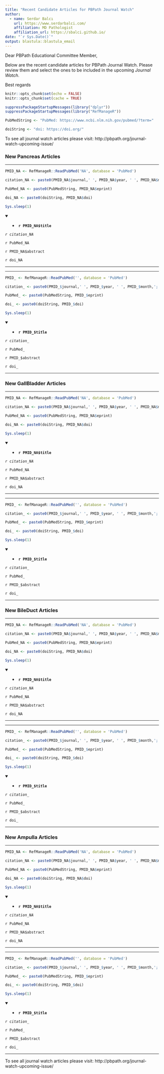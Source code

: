 ```yaml
---
title: "Recent Candidate Articles for PBPath Journal Watch"
author:
  - name: Serdar Balcı 
    url: https://www.serdarbalci.com/
    affiliation: MD Pathologist
    affiliation_url: https://sbalci.github.io/
date: "`r Sys.Date()`"
output: blastula::blastula_email 
--- 
```


Dear PBPath Educational Committee Member,

Below are the recent candidate articles for PBPath Journal Watch. Please review them and select the ones to be included in the upcoming *Journal Watch*. 


Best regards


```r
knitr::opts_chunk$set(echo = FALSE)
knitr::opts_chunk$set(cache = TRUE)
```

```r
suppressPackageStartupMessages(library("dplyr"))
suppressPackageStartupMessages(library("RefManageR"))
```


```r
PubMedString <- "PubMed: https://www.ncbi.nlm.nih.gov/pubmed/?term="

doiString <- "doi: https://doi.org/"

```




To see all journal watch articles please visit: http://pbpath.org/journal-watch-upcoming-issue/


### New Pancreas Articles




---

```r

PMID_NA <- RefManageR::ReadPubMed('NA', database = 'PubMed')

citation_NA <- paste0(PMID_NA$journal,' ', PMID_NA$year, ' ', PMID_NA$month,';', PMID_NA$volume,'(', PMID_NA$number,'):', PMID_NA$pages)

PubMed_NA <- paste0(PubMedString, PMID_NA$eprint)

doi_NA <- paste0(doiString, PMID_NA$doi)

Sys.sleep(1)

```

<details open> <summary>
- **`r PMID_NA$title`**
</summary> 

*`r citation_NA`*

`r PubMed_NA`

`r PMID_NA$abstract`

`r doi_NA`

</details>

---




---

```r

PMID_ <- RefManageR::ReadPubMed('', database = 'PubMed')

citation_ <- paste0(PMID_$journal,' ', PMID_$year, ' ', PMID_$month,';', PMID_$volume,'(', PMID_$number,'):', PMID_$pages)

PubMed_ <- paste0(PubMedString, PMID_$eprint)

doi_ <- paste0(doiString, PMID_$doi)

Sys.sleep(1)

```

<details open> <summary>
- **`r PMID_$title`**
</summary> 

*`r citation_`*

`r PubMed_`

`r PMID_$abstract`

`r doi_`

</details>

---




### New GallBladder Articles




---

```r

PMID_NA <- RefManageR::ReadPubMed('NA', database = 'PubMed')

citation_NA <- paste0(PMID_NA$journal,' ', PMID_NA$year, ' ', PMID_NA$month,';', PMID_NA$volume,'(', PMID_NA$number,'):', PMID_NA$pages)

PubMed_NA <- paste0(PubMedString, PMID_NA$eprint)

doi_NA <- paste0(doiString, PMID_NA$doi)

Sys.sleep(1)

```

<details open> <summary>
- **`r PMID_NA$title`**
</summary> 

*`r citation_NA`*

`r PubMed_NA`

`r PMID_NA$abstract`

`r doi_NA`

</details>

---




---

```r

PMID_ <- RefManageR::ReadPubMed('', database = 'PubMed')

citation_ <- paste0(PMID_$journal,' ', PMID_$year, ' ', PMID_$month,';', PMID_$volume,'(', PMID_$number,'):', PMID_$pages)

PubMed_ <- paste0(PubMedString, PMID_$eprint)

doi_ <- paste0(doiString, PMID_$doi)

Sys.sleep(1)

```

<details open> <summary>
- **`r PMID_$title`**
</summary> 

*`r citation_`*

`r PubMed_`

`r PMID_$abstract`

`r doi_`

</details>

---




### New BileDuct Articles




---

```r

PMID_NA <- RefManageR::ReadPubMed('NA', database = 'PubMed')

citation_NA <- paste0(PMID_NA$journal,' ', PMID_NA$year, ' ', PMID_NA$month,';', PMID_NA$volume,'(', PMID_NA$number,'):', PMID_NA$pages)

PubMed_NA <- paste0(PubMedString, PMID_NA$eprint)

doi_NA <- paste0(doiString, PMID_NA$doi)

Sys.sleep(1)

```

<details open> <summary>
- **`r PMID_NA$title`**
</summary> 

*`r citation_NA`*

`r PubMed_NA`

`r PMID_NA$abstract`

`r doi_NA`

</details>

---




---

```r

PMID_ <- RefManageR::ReadPubMed('', database = 'PubMed')

citation_ <- paste0(PMID_$journal,' ', PMID_$year, ' ', PMID_$month,';', PMID_$volume,'(', PMID_$number,'):', PMID_$pages)

PubMed_ <- paste0(PubMedString, PMID_$eprint)

doi_ <- paste0(doiString, PMID_$doi)

Sys.sleep(1)

```

<details open> <summary>
- **`r PMID_$title`**
</summary> 

*`r citation_`*

`r PubMed_`

`r PMID_$abstract`

`r doi_`

</details>

---




### New Ampulla Articles




---

```r

PMID_NA <- RefManageR::ReadPubMed('NA', database = 'PubMed')

citation_NA <- paste0(PMID_NA$journal,' ', PMID_NA$year, ' ', PMID_NA$month,';', PMID_NA$volume,'(', PMID_NA$number,'):', PMID_NA$pages)

PubMed_NA <- paste0(PubMedString, PMID_NA$eprint)

doi_NA <- paste0(doiString, PMID_NA$doi)

Sys.sleep(1)

```

<details open> <summary>
- **`r PMID_NA$title`**
</summary> 

*`r citation_NA`*

`r PubMed_NA`

`r PMID_NA$abstract`

`r doi_NA`

</details>

---




---

```r

PMID_ <- RefManageR::ReadPubMed('', database = 'PubMed')

citation_ <- paste0(PMID_$journal,' ', PMID_$year, ' ', PMID_$month,';', PMID_$volume,'(', PMID_$number,'):', PMID_$pages)

PubMed_ <- paste0(PubMedString, PMID_$eprint)

doi_ <- paste0(doiString, PMID_$doi)

Sys.sleep(1)

```

<details open> <summary>
- **`r PMID_$title`**
</summary> 

*`r citation_`*

`r PubMed_`

`r PMID_$abstract`

`r doi_`

</details>

---






To see all journal watch articles please visit: http://pbpath.org/journal-watch-upcoming-issue/



